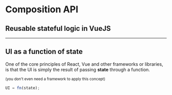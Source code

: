
# Composition API

## Reusable **stateful logic** in VueJS

---

## UI as a function of state

One of the core principles of React, Vue and other frameworks or libraries, is that the UI is simply the result of passing **state** through a function.

<small>

(you don't even need a framework to apply this concept)

</small>

```js
UI = fn(state);
```

